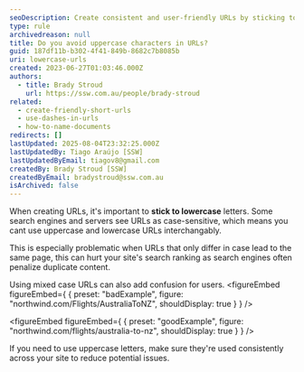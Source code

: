 ```yaml
---
seoDescription: Create consistent and user-friendly URLs by sticking to lowercase letters and avoiding mixed case. This helps search engines and servers understand your website's structure and improves search ranking.
type: rule
archivedreason: null
title: Do you avoid uppercase characters in URLs?
guid: 187df11b-b302-4f41-849b-8682c7b8085b
uri: lowercase-urls
created: 2023-06-27T01:03:46.000Z
authors:
  - title: Brady Stroud
    url: https://ssw.com.au/people/brady-stroud
related:
  - create-friendly-short-urls
  - use-dashes-in-urls
  - how-to-name-documents
redirects: []
lastUpdated: 2025-08-04T23:32:25.000Z
lastUpdatedBy: Tiago Araújo [SSW]
lastUpdatedByEmail: tiagov8@gmail.com
createdBy: Brady Stroud [SSW]
createdByEmail: bradystroud@ssw.com.au
isArchived: false
---
```


When creating URLs, it's important to **stick to lowercase** letters. Some search engines and servers see URLs as case-sensitive, which means you cant use uppercase and lowercase URLs interchangably.

This is especially problematic when URLs that only differ in case lead to the same page, this can hurt your site's search ranking as search engines often penalize duplicate content.

Using mixed case URLs can also add confusion for users.
<figureEmbed figureEmbed={ {
  preset: "badExample",
  figure: "northwind.com/Flights/AustraliaToNZ",
  shouldDisplay: true
} } />

<figureEmbed figureEmbed={ {
  preset: "goodExample",
  figure: "northwind.com/flights/australia-to-nz",
  shouldDisplay: true
} } />


If you need to use uppercase letters, make sure they're used consistently across your site to reduce potential issues.
